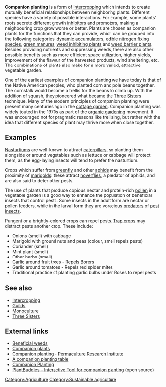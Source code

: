'''Companion planting''' is a form of [[intercropping]] which intends to create mutually beneficial relationships between neighboring plants. Different species have a variety of possible interactions. For example, some plants' roots secrete different growth [[allelopathy|inhibitors]] and promotors, making a neighbouring crop grow worse or better. Plants are chosen as companion plants for the functions that they can provide, which can be grouped into the following categories: [[dynamic accumulator]]s, edible [[nitrogen fixing species]], [[green manures]], [[weed inhibiting plants]] and [[weed barrier plants]]. Besides providing nutrients and suppressing weeds, there are also other possible benefits such as more efficient space utilization, higher yields, improvement of the flavour of the harvested products, wind sheltering, etc. The combinations of plants also make for a more varied, attractive vegetable garden.

One of the earliest examples of companion planting we have today is that of the Native American peoples, who planted corn and pole beans together. The cornstalk would become a trellis for the beans to climb up. With the addition of squash, they pioneered what became the [[Three Sisters]] technique. Many of the modern principles of companion planting were present many centuries ago in the [[cottage garden]]. Companion planting was widely touted in the 1970s as part of the [[organic gardening]] movement. It was encouraged not for pragmatic reasons like trellising, but rather with the idea that different species of plant may thrive more when close together.

==Examples==

[[Nasturtium]]s are well-known to attract [[caterpillar]]s, so planting them alongside or around vegetables such as lettuce or cabbage will protect them, as the egg-laying insects will tend to prefer the nasturtium.

Crops which suffer from [[greenfly]] and other [[aphids]] may benefit from the proximity of [[marigold]]s: these attract [[Syrphidae|hoverflies]], a predator of aphids, and are also said to deter other pests. 

The use of plants that produce copious nectar and protein-rich [[pollen]] in a vegetable garden is a good way to enhance the population of beneficial insects that control pests. Some insects in the adult form are nectar or pollen feeders, while in the larval form they are voracious [[predator]]s of [[pest insects]].

Pungent or a brightly-colored crops can repel pests. [[Trap crops]] may distract pests another crop. These include:
* Onions (smell) with cabbage
* Marigold with ground nuts and peas (colour, smell repels pests)
* Coriander (smell)
* Mint plant (smell)
* Other herbs (smell)
* Garlic around fruit trees - Repels Borers 
* Garlic around tomatoes - Repels red spider mites
* Traditional practice of planting garlic bulbs under Roses to repel pests

==See also==
* [[Intercropping]]
* [[Guilds]]
* [[Monoculture]]
* [[Three Sisters (agriculture)|Three Sisters]]

==External links==
* [http://en.wikipedia.org/wiki/List_of_beneficial_weeds Beneficial weeds]
* [http://en.wikipedia.org/wiki/List_of_companion_plants Companion plants]
* [http://permaculturenews.org/2011/12/02/companion-planting-information-and-chart/ Companion planting] - [[Permaculture Research Institute]]
* [http://www.gb0063551.pwp.blueyonder.co.uk/seeog/companion/ A companion planting table]
* [http://landscaping.about.com/cs/soilsfertilizers/a/companion_plant.htm Companion Planting] 
* [http://plantbuddies.serlo.org/ PlantBuddies – Interactive Tool for companion planting] (open source) 

{{attrib permawiki|Companion_planting}}

[[Category:Agriculture]]
[[Category:Sustainable agriculture]]